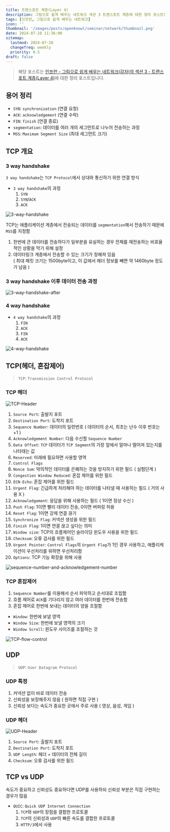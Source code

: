 ```yaml
---
title: 트랜스포트 계층(Layer 4)
description: 그림으로 쉽게 배우는 네트워크 섹션 3 트랜스포트 계층에 대한 정리 포스트입니다.
tags: [인프런, 그림으로 쉽게 배우는 네트워크]
icon: ''
thumbnail: '/images/posts/openknowl/seminar/network/thumbnail.png'
date: 2024-07-28 11:36:00
sitemap:
  lastmod: 2024-07-28
  changefreq: weekly
  priority: 0.5
draft: false
---
```


> 해당 포스트는 [인프런 - 그림으로 쉽게 배우는 네트워크(감자)의 섹션 3 - 트랜스포트 계층(Layer 4)](https://www.inflearn.com/course/%EA%B7%B8%EB%A6%BC%EC%9C%BC%EB%A1%9C-%EC%89%BD%EA%B2%8C-%EB%B0%B0%EC%9A%B0%EB%8A%94-%EB%84%A4%ED%8A%B8%EC%9B%8C%ED%81%AC)에 대한 정리 포스트입니다.

## 용어 정리
+ `SYN`: `synchronization` (연결 요청)
+ `ACK`: `acknowledgement` (연결 수락)
+ `FIN`: `finish` (연결 종료)
+ `segmentation`: 데이터를 여러 개의 세그먼트로 나누어 전송하는 과정
+ `MSS`: `Maximum Segment Size` (최대 세그먼트 크기)

## TCP 개요
### 3 way handshake
`3 way handshake`는 `TCP Protocol`에서 상대와 통신하기 위한 연결 방식

+ `3 way handshake`의 과정
  1. `SYN`
  2. `SYN`/`ACK`
  3. `ACK`

![3-way-handshake](/images/posts/openknowl/seminar/network/section-03/3-way-handshake.png)

TCP는 애플리케이션 계층에서 전송되는 데이터를 `segmentation`해서 전송하기 때문에 `MSS`를 지정함
1. 한번에 큰 데이터를 전송하다가 일부분을 유실하는 경우 전체를 재전송하는 비효율적인 상황을 막기 위해 설정
2. 데이터링크 계층에서 전송할 수 있는 크기가 정해져 있음
  <br />( 최대 패킷 크기는 1500byte이고, 이 값에서 헤더 정보를 빼면 약 1460byte 정도가 남음 )

### 3 way handshake 이후 데이터 전송 과정
![3-way-handshake-after](/images/posts/openknowl/seminar/network/section-03/3-way-handshake-after.png)

### 4 way handshake
+ `4 way handshake`의 과정
  1. `FIN`
  2. `ACK`
  3. `FIN`
  4. `ACK`

![4-way-handshake](/images/posts/openknowl/seminar/network/section-03/4-way-handshake.png)

## TCP(헤더, 혼잡제어)
> `TCP`: `Transmission Control Protocol`

### TCP 헤더
![TCP-Header](/images/posts/openknowl/seminar/network/section-03/TCP-Header.png)

1. `Source Port`: 출발지 포트
2. `Destination Port`: 도착지 포트
3. `Sequence Number`: 데이터의 일련번호 ( 데이터의 순서, 최초는 난수 이후 번호는 +1 )
4. `Acknowledgement Number`: 다음 수신할 `Sequence Number`
5. `Data Offset`: `TCP` 데이터가 `TCP Segment`의 가장 앞에서 얼마나 떨어져 있는지를 나타태는 값
6. `Reserved`: 미래에 필요하면 사용할 영역
7. `Control Flags`
  1. `Nonce Sum`: 악의적인 데이터를 은폐하는 것을 방지하기 위한 필드 ( 실험단계 )
  2. `Congestion Window Reduced`: 혼잡 제어를 위한 필드
  3. `ECN-Echo`: 혼잡 제어를 위한 필드
  4. `Urgent Flag`: 긴급하게 처리해야 하는 데이터를 나타낼 때 사용하는 필드 ( 거의 사용 X )
  5. `Acknowledgement`: 응답을 위해 사용하는 필드 ( 1이면 정상 수신 )
  6. `Push Flag`: 1이면 빨리 데이터 전송, 0이면 버퍼링 허용
  7. `Reset Flag`: 1이면 강제 연결 끊기
  8. `Synchronize Flag`: 커넥션 생성을 위한 필드
  9. `Finish Flag`: 1이면 연결 끊고 싶다는 의미
8. `Window size`: TCP의 흐름제어인 슬라이딩 윈도우 사용을 위한 필드
9. `Checksum`: 오류 검사를 위한 필드
10. `Urgent Pointer`: `Control Flags`의 `Urgent Flag`가 1인 경우 사용하고, 애플리케이션이 우선처리를 위하면 우선처리함
11. `Options`: TCP 기능 확장을 위해 사용

![sequence-number-and-acknowledgement-number](/images/posts/openknowl/seminar/network/section-03/sequence-number-and-acknowledgement-number.png)

### TCP 혼잡제어
1. `Sequence Number`를 이용해서 순서 파악하고 순서대로 조립함
2. 흐름 제어로 `ACK`를 기다리지 않고 여러 데이터를 한번에 전송함
3. 혼잡 제어로 한번에 보내는 데이터의 양을 조절함

+ `Window`: 한번에 보낼 영역
+ `Window Size`: 한번에 보낼 영역의 크기
+ `Window Scroll`: 윈도우 사이즈를 조절하는 것

![TCP-flow-control](/images/posts/openknowl/seminar/network/section-03/TCP-flow-control.png)

## UDP
> `UDP`: `User Datagram Protocol`

### UDP 특정
1. 커넥션 없이 바로 데이터 전송
2. 신뢰성을 보장해주지 않음 ( 원하면 직접 구현 )
3. 신뢰성 보다는 속도가 중요한 곳에서 주로 사용 ( 영상, 음성, 게임 )

### UDP 헤더
![UDP-Header](/images/posts/openknowl/seminar/network/section-03/UDP-Header.png)
1. `Source Port`: 출발지 포트
2. `Destination Port`: 도착지 포트
3. `UDP Length`: 헤더 + 데이터의 전체 길이
4. `Checksum`: 오류 검사를 위한 필드

## TCP vs UDP
속도가 중요하고 신뢰성도 중요하다면 UDP를 사용하되 신뢰성 부분은 직접 구현하는 경우가 많음

+ `QUIC`: `Quick UDP Internet Connection`
  1. `TCP`와 `UDP`의 장점을 결합한 프로토콜
  2. `TCP`의 신뢰성과 `UDP`의 빠른 속도를 결합한 프로토콜
  3. `HTTP/3`에서 사용